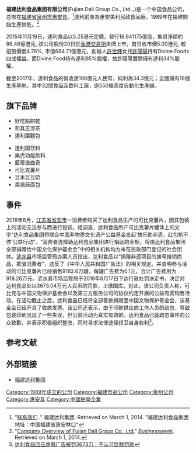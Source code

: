 {{expand|time=2014-03-02T09:36:54+00:00}}
{{Infobox Company
|company_name = 达利食品集团有限公司
|company_name_en = Dali Foods Group
|company_logo = Dali_Foods_Group.png
|company_type = [[股份有限公司|股份有限公司]]
|foundation = 1989年
|location = [[中国|中国]][[泉州|泉州]]
|founder = [[许世辉|许世辉]]
|chairman = 许世辉
|GM = 许世辉
|location = {{CHN}}[[福建省|福建省]][[泉州市|泉州市]][[惠安县|惠安县]][[紫山镇|紫山镇]]林口
|industry = [[食品|食品]][[饮料|饮料]]生产
|asset = 198亿
|major_shareholder = 
|num_employees = 
|products = 凉茶、烘焙食品、膨化食品、功能饮料
|homepage = [http://www.dali-group.com/  官方网站]
}}
'''福建达利食品集团有限公司'''(Fujian Dali Group Co., Ltd.，{{hkex|3799}})是一个中国食品公司，总部在[[福建省|福建省]][[泉州市|泉州市]][[惠安县|惠安县]]。<ref>
"[http://www.dali-group.com/contact.asp 联系我们] {{Wayback|url=http://www.dali-group.com/contact.asp |date=20140318024653 }} {{webarchive|url=https://web.archive.org/web/20140318024653/http://www.dali-group.com/contact.asp |date=2014-03-18 }}." 福建达利集团. Retrieved on March 1, 2014. "福建达利食品集团 地址：中国福建省惠安林口"
</ref>達利前身為惠安美利民政食品廠，1989年在福建開始生產餅乾。<ref>"[http://investing.businessweek.com/research/stocks/private/snapshot.asp?privcapId=37124597 Company Overview of Fujian Dali Group Co., Ltd.]" ''[[Businessweek|Businessweek]]''. Retrieved on March 1, 2014.</ref>

2015年11月19日，達利食品以5.25港元定價，發行16.941175億股，集資淨額約86.46億港元, 該公司股份20日於[[香港交易所|香港交易所]]掛牌上市，首日收市價5.00港元, 較招股價低4.76%, 市值684.71億港元，創辦人[[許世輝|許世輝]]女兒[[許陽陽|許陽陽]]持有Divine Foods四成權益，而Divine Food持有達利85%股權，故許陽陽實際擁有達利34%股權。

截至2017年，達利食品的營收達198億元人民幣，純利為34.3億元；全國擁有16個生產基地，其中32間食品及飲料工廠，逾550條高度自動化生產線。


==旗下品牌==
*好吃點餅乾
*和其正涼茶
*達利園麵包

*達利園饮料
*樂虎功能飲料
*藍蒂堡曲奇
*可比克薯片
*豆本豆豆奶
*美焙辰面包

==事件==
2018年8月，[[江苏省|江苏省]][[淮安市|淮安市]]一消费者购买了达利食品生产的可比克薯片，因其包装上的活动无法参与而进行投诉。经调查，达利食品所产可比克薯片罐体上的文字“达利食品集团将联合中国非物质文化遗产公益基金发起‘快乐助非遗，红包抢不停’公益行动”、“消费者选择助达利食品集团进行捐助的金额，将由达利食品集团全部捐赠给中国文化保护基金会”中的相关机构均为未在民政部门登记的社会团体。[[涟水县|涟水县]]市场监管局办案人员指出，达利食品以“捐赠非遗项目的旗号推销商品，欺骗消费者”，违反了《中华人民共和国广告法》的相关规定。并查明参与活动的可比克薯片已经销售9182.6万罐，每罐广告费为0.1元，合计广告费用为918.26万元。涟水县市场监管局于2019年6月17日下达行政处罚决定书，决定对达利食品处以3673.04万元人民币的罚款，上缴国库。对此，该公司负责人称，可比克与中国文物保护基金会以及第三方服务公司的协议约定开展的公益有奖销售活动。在活动截止之后，达利食品已经将全部善款捐赠至中国文物保护基金会，该基金会已经开具了收款发票。该公司还表示，由于印刷供应商工作人员的疏忽，导致包装印刷出现了一些失误，但公益活动为真实有效的。达利食品已就疏忽事件向公众致歉，并表示积极组织整改，同时寻求法律途径捍卫自身权利<ref>[https://finance.sina.com.cn/stock/relnews/hk/2019-07-02/doc-ihytcerm0809429.shtml 达利食品回应虚假广告被罚3673万：不认可巨额罚款]</ref>。

==参考文献==
{{reflist}}

==外部链接==
* [http://www.dali-group.com/ 福建达利集团] {{zh-cn icon}}

[[Category:1989年成立的公司|Category:1989年成立的公司]]
[[Category:福建食品公司|Category:福建食品公司]]
[[Category:泉州公司|Category:泉州公司]]
[[Category:惠安县|Category:惠安县]]
[[Category:中國民營企業|Category:中國民營企業]]
